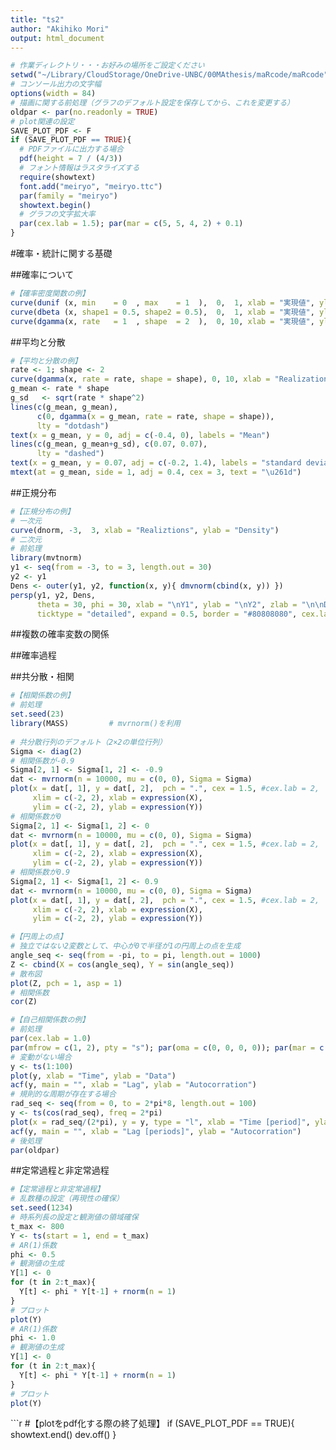 ```yaml
---
title: "ts2"
author: "Akihiko Mori"
output: html_document
---
```


```r
# 作業ディレクトリ・・・お好みの場所をご設定ください
setwd("~/Library/CloudStorage/OneDrive-UNBC/00MAthesis/maRcode/maRcode")
# コンソール出力の文字幅
options(width = 84)
# 描画に関する前処理（グラフのデフォルト設定を保存してから、これを変更する）
oldpar <- par(no.readonly = TRUE)
# plot関連の設定
SAVE_PLOT_PDF <- F
if (SAVE_PLOT_PDF == TRUE){
  # PDFファイルに出力する場合
  pdf(height = 7 / (4/3))
  # フォント情報はラスタライズする
  require(showtext)
  font.add("meiryo", "meiryo.ttc")
  par(family = "meiryo")
  showtext.begin()
  # グラフの文字拡大率
  par(cex.lab = 1.5); par(mar = c(5, 5, 4, 2) + 0.1)
}
```

#確率・統計に関する基礎

##確率について

```r
#【確率密度関数の例】
curve(dunif (x, min    = 0  , max    = 1  ),  0,  1, xlab = "実現値", ylab = "密度")
curve(dbeta (x, shape1 = 0.5, shape2 = 0.5),  0,  1, xlab = "実現値", ylab = "密度")
curve(dgamma(x, rate   = 1  , shape  = 2  ),  0, 10, xlab = "実現値", ylab = "密度")
```

##平均と分散

```r
#【平均と分散の例】
rate <- 1; shape <- 2
curve(dgamma(x, rate = rate, shape = shape), 0, 10, xlab = "Realizations", ylab = "Density")
g_mean <- rate * shape
g_sd   <- sqrt(rate * shape^2)
lines(c(g_mean, g_mean),
      c(0, dgamma(x = g_mean, rate = rate, shape = shape)),
      lty = "dotdash")
text(x = g_mean, y = 0, adj = c(-0.4, 0), labels = "Mean")
lines(c(g_mean, g_mean+g_sd), c(0.07, 0.07),
      lty = "dashed")
text(x = g_mean, y = 0.07, adj = c(-0.2, 1.4), labels = "standard deviation")
mtext(at = g_mean, side = 1, adj = 0.4, cex = 3, text = "\u261d")
```

##正規分布

```r
#【正規分布の例】
# 一次元
curve(dnorm, -3,  3, xlab = "Realiztions", ylab = "Density")
# 二次元
# 前処理
library(mvtnorm)
y1 <- seq(from = -3, to = 3, length.out = 30)
y2 <- y1
Dens <- outer(y1, y2, function(x, y){ dmvnorm(cbind(x, y)) })
persp(y1, y2, Dens,
      theta = 30, phi = 30, xlab = "\nY1", ylab = "\nY2", zlab = "\n\nDensity",
      ticktype = "detailed", expand = 0.5, border = "#80808080", cex.lab = 1.0)
```


##複数の確率変数の関係

##確率過程

##共分散・相関

```r
#【相関係数の例】
# 前処理
set.seed(23)
library(MASS)         # mvrnorm()を利用 
  
# 共分散行列のデフォルト（2×2の単位行列）
Sigma <- diag(2)
# 相関係数が-0.9
Sigma[2, 1] <- Sigma[1, 2] <- -0.9
dat <- mvrnorm(n = 10000, mu = c(0, 0), Sigma = Sigma)
plot(x = dat[, 1], y = dat[, 2],  pch = ".", cex = 1.5, #cex.lab = 2,
     xlim = c(-2, 2), xlab = expression(X),
     ylim = c(-2, 2), ylab = expression(Y))
# 相関係数が0
Sigma[2, 1] <- Sigma[1, 2] <- 0
dat <- mvrnorm(n = 10000, mu = c(0, 0), Sigma = Sigma)
plot(x = dat[, 1], y = dat[, 2],  pch = ".", cex = 1.5, #cex.lab = 2,
     xlim = c(-2, 2), xlab = expression(X),
     ylim = c(-2, 2), ylab = expression(Y))
# 相関係数が0.9
Sigma[2, 1] <- Sigma[1, 2] <- 0.9
dat <- mvrnorm(n = 10000, mu = c(0, 0), Sigma = Sigma)
plot(x = dat[, 1], y = dat[, 2],  pch = ".", cex = 1.5, #cex.lab = 2,
     xlim = c(-2, 2), xlab = expression(X),
     ylim = c(-2, 2), ylab = expression(Y))
```


```r
#【円周上の点】
# 独立ではない2変数として、中心が0で半径が1の円周上の点を生成
angle_seq <- seq(from = -pi, to = pi, length.out = 1000)
Z <- cbind(X = cos(angle_seq), Y = sin(angle_seq))
# 散布図
plot(Z, pch = 1, asp = 1)
# 相関係数
cor(Z)
```


```r
#【自己相関係数の例】
# 前処理
par(cex.lab = 1.0)
par(mfrow = c(1, 2), pty = "s"); par(oma = c(0, 0, 0, 0)); par(mar = c(4, 4, 1, 2))
# 変動がない場合
y <- ts(1:100)
plot(y, xlab = "Time", ylab = "Data")
acf(y, main = "", xlab = "Lag", ylab = "Autocorration")
# 規則的な周期が存在する場合
rad_seq <- seq(from = 0, to = 2*pi*8, length.out = 100)
y <- ts(cos(rad_seq), freq = 2*pi)
plot(x = rad_seq/(2*pi), y = y, type = "l", xlab = "Time [period]", ylab = "Data");
acf(y, main = "", xlab = "Lag [periods]", ylab = "Autocorration")
# 後処理
par(oldpar)
```


##定常過程と非定常過程

```r
#【定常過程と非定常過程】
# 乱数種の設定（再現性の確保）
set.seed(1234)
# 時系列長の設定と観測値の領域確保
t_max <- 800
Y <- ts(start = 1, end = t_max)
# AR(1)係数
phi <- 0.5
# 観測値の生成
Y[1] <- 0
for (t in 2:t_max){
  Y[t] <- phi * Y[t-1] + rnorm(n = 1)
}
# プロット
plot(Y)
# AR(1)係数
phi <- 1.0
# 観測値の生成
Y[1] <- 0
for (t in 2:t_max){
  Y[t] <- phi * Y[t-1] + rnorm(n = 1)
}
# プロット
plot(Y)
```

```r
#【plotをpdf化する際の終了処理】
if (SAVE_PLOT_PDF == TRUE){
  showtext.end()
  dev.off()
}